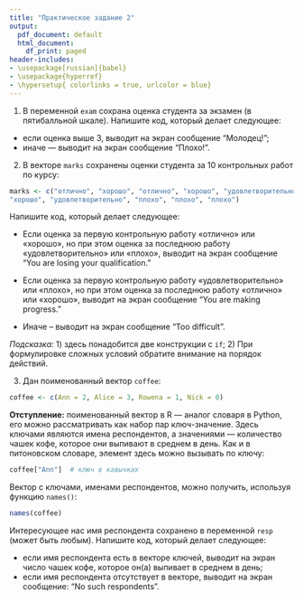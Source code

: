 ```yaml
---
title: "Практическое задание 2"
output:
  pdf_document: default
  html_document:
    df_print: paged
header-includes:
- \usepackage[russian]{babel}
- \usepackage{hyperref}
- \hypersetup{ colorlinks = true, urlcolor = blue}
---
```


1. В переменной `exam` сохрана оценка студента за экзамен (в пятибалльной шкале). Напишите код, который делает следующее:

* если оценка выше 3, выводит на экран сообщение "Молодец!";
* иначе — выводит на экран 	сообщение "Плохо!".

2. В векторе `marks` сохранены оценки студента за 10 контрольных работ по курсу:

```r
marks <- c("отлично", "хорошо", "отлично", "хорошо", "удовлетворительно", 
"хорошо", "удовлетворительно", "плохо", "плохо", "плохо")
```

Напишите код, который делает следующее:

* Если оценка за первую контрольную работу «отлично» или «хорошо», но при этом оценка за последнюю работу «удовлетворительно» или «плохо», выводит на экран сообщение "You are losing your qualification."

* Если оценка за первую контрольную работу «удовлетворительно» или «плохо», но при этом оценка за последнюю работу «отлично» или «хорошо», выводит на экран сообщение "You are making progress."

* Иначе – выводит на экран сообщение "Too difficult".

*Подсказка:* 1) здесь понадобится две конструкции с `if`; 2) При формулировке сложных условий обратите внимание на порядок действий.

3. Дан поименованный вектор `coffee`:

```r
coffee <- c(Ann = 2, Alice = 3, Rowena = 1, Nick = 0)
```

**Отступление:** поименованный вектор в R — аналог словаря в Python, его можно рассматривать как набор пар ключ-значение. Здесь ключами являются имена респондентов, а значениями — количество чашек кофе, которое они выпивают в среднем в день. Как и в питоновском словаре, элемент здесь можно вызывать по ключу:

```r
coffee["Ann"]  # ключ в кавычках
```
 
Вектор с ключами, именами респондентов, можно получить, используя функцию `names()`:

```r
names(coffee)
```

Интересующее нас имя респондента сохранено в переменной `resp` (может быть любым). Напишите код, который делает следующее:

* если имя респондента есть в векторе ключей, выводит на экран число чашек кофе, которое он(а) выпивает в среднем в день;
* если имя респондента отсутствует в векторе, выводит на экран сообщение: "No such respondents".